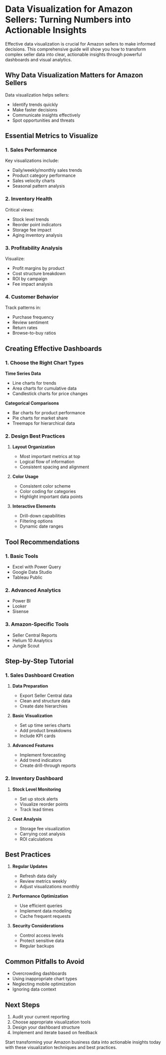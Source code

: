 # Data Visualization for Amazon Sellers: Turning Numbers into Actionable Insights

Effective data visualization is crucial for Amazon sellers to make informed decisions. This comprehensive guide will show you how to transform complex seller data into clear, actionable insights through powerful dashboards and visual analytics.

## Why Data Visualization Matters for Amazon Sellers

Data visualization helps sellers:

- Identify trends quickly
- Make faster decisions
- Communicate insights effectively
- Spot opportunities and threats

## Essential Metrics to Visualize

### 1. Sales Performance

Key visualizations include:

- Daily/weekly/monthly sales trends
- Product category performance
- Sales velocity charts
- Seasonal pattern analysis

### 2. Inventory Health

Critical views:

- Stock level trends
- Reorder point indicators
- Storage fee impact
- Aging inventory analysis

### 3. Profitability Analysis

Visualize:

- Profit margins by product
- Cost structure breakdown
- ROI by campaign
- Fee impact analysis

### 4. Customer Behavior

Track patterns in:

- Purchase frequency
- Review sentiment
- Return rates
- Browse-to-buy ratios

## Creating Effective Dashboards

### 1. Choose the Right Chart Types

**Time Series Data**

- Line charts for trends
- Area charts for cumulative data
- Candlestick charts for price changes

**Categorical Comparisons**

- Bar charts for product performance
- Pie charts for market share
- Treemaps for hierarchical data

### 2. Design Best Practices

1. **Layout Organization**

   - Most important metrics at top
   - Logical flow of information
   - Consistent spacing and alignment

2. **Color Usage**

   - Consistent color scheme
   - Color coding for categories
   - Highlight important data points

3. **Interactive Elements**
   - Drill-down capabilities
   - Filtering options
   - Dynamic date ranges

## Tool Recommendations

### 1. Basic Tools

- Excel with Power Query
- Google Data Studio
- Tableau Public

### 2. Advanced Analytics

- Power BI
- Looker
- Sisense

### 3. Amazon-Specific Tools

- Seller Central Reports
- Helium 10 Analytics
- Jungle Scout

## Step-by-Step Tutorial

### 1. Sales Dashboard Creation

1. **Data Preparation**

   - Export Seller Central data
   - Clean and structure data
   - Create date hierarchies

2. **Basic Visualization**

   - Set up time series charts
   - Add product breakdowns
   - Include KPI cards

3. **Advanced Features**
   - Implement forecasting
   - Add trend indicators
   - Create drill-through reports

### 2. Inventory Dashboard

1. **Stock Level Monitoring**

   - Set up stock alerts
   - Visualize reorder points
   - Track lead times

2. **Cost Analysis**
   - Storage fee visualization
   - Carrying cost analysis
   - ROI calculations

## Best Practices

1. **Regular Updates**

   - Refresh data daily
   - Review metrics weekly
   - Adjust visualizations monthly

2. **Performance Optimization**

   - Use efficient queries
   - Implement data modeling
   - Cache frequent requests

3. **Security Considerations**
   - Control access levels
   - Protect sensitive data
   - Regular backups

## Common Pitfalls to Avoid

- Overcrowding dashboards
- Using inappropriate chart types
- Neglecting mobile optimization
- Ignoring data context

## Next Steps

1. Audit your current reporting
2. Choose appropriate visualization tools
3. Design your dashboard structure
4. Implement and iterate based on feedback

Start transforming your Amazon business data into actionable insights today with these visualization techniques and best practices.
